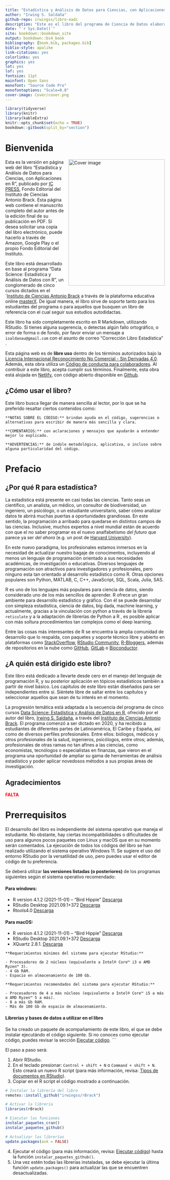 ```yaml
--- 
title: "Estadística y Análisis de Datos para Ciencias, con Aplicaciones en R"
author: "Irwing S. Saldaña"
github-repo: irwingss/libro-eadc
description: "Este es el libro del programa de Ciencia de Datos elaborado por mi persona en el Instituto de Ciencias Antonio Brack"
date: "`r Sys.Date()`"
site: bookdown::bookdown_site
output: bookdown::bs4_book
bibliography: [book.bib, packages.bib]
biblio-style: apalike
link-citations: yes
colorlinks: yes
graphics: yes
lot: yes
lof: yes
fontsize: 11pt
mainfont: Open Sans
monofont: "Source Code Pro"
monofontoptions: "Scale=0.8"
cover-image: Cover/cover.png
---
```


```r
library(tidyverse)
library(knitr)
library(kableExtra)
knitr::opts_chunk$set(echo = TRUE)
bookdown::gitbook(split_by="section")
```

# **Bienvenida** {-}

<a href="https://www.brackinstitute.com"><img src="Cover/cover.png" width="304" height="398" alt="Cover image" align="right" style="margin: 0 0 1em 1em;" /></a> 

Esta es la versión en página web del libro "Estadística y Análisis de Datos para Ciencias, con Aplicaciones en R", publicado por [IC PRESS](https://www.brackinstitute.com/editorial), Fondo Editorial del Instituto de Ciencias Antonio Brack. Esta página web contiene el manuscrito completo del autor antes de la edición final de su publicación en PDF. Si desea solicitar una copia del libro electrónico, puede hacerlo a través de Amazon, Google Play o el propio Fondo Editorial del Instituto.

Este libro está desarrollado en base al programa "Data Science: Estadística y Análisis de Datos con R", un conglomerado de cinco cursos dictados en el ´[Instituto de Ciencias Antonio Brack](https://www.brackinstitute.com/) a través de la plataforma educativa online [masterX](https://www.masterx.org/). De igual manera, el libro sirve de soporte tanto para los estudiantes del programa o para aquellos que busquen un libro de referencia con el cual seguir sus estudios autodidactas.

Este libro ha sido completamente escrito en R Markdown, utilizando RStudio. Si tienes alguna sugerencia, o detectas algún fallo ortográfico, o error de forma o de fondo, por favor enviar un mensaje a `isaldanau@gmail.com` con el asunto de correo "Corrección Libro Estadística" .


Esta página web es de **libre uso** dentro de los términos autorizados bajo la [Licencia Internacional Reconocimiento No Comercial - Sin Derivadas 4.0](https://creativecommons.org/licenses/by-nc-nd/4.0/legalcode). Además, esta obra utiliza un [Código de conducta para colaboradores](https://www.contributor-covenant.org/version/2/0/code_of_conduct/). Al contribuir a este libro, acepta cumplir sus términos. Finalmente, esta obra está alojada en [Netlify](https://www.netlify.com), con código abierto disponible en [Github](https://github.com/irwingss/libro-eadc).

## ¿Cómo usar el libro? {-}

Este libro busca llegar de manera sencilla al lector, por lo que se ha preferido resaltar ciertos contenidos como:

```block2
**NOTAS SOBRE EL CÓDIGO:** brindan ayuda en el código, sugerencias o alternativas para escribir de manera más sencilla y clara.
```

```block2
**COMENTARIOS:** con aclaraciones y mensajes que ayudarán a entender mejor lo explicado.
```

```block2
**ADVERTENCIAS:** de índole metodológica, aplicativa, o incluso sobre alguna particularidad del código.
```

# **Prefacio** {-}

## ¿Por qué R para estadística? {-}

La estadística está presente en casi todas las ciencias. Tanto seas un científico, un analista, un médico, un consultor de biodiversidad, un ingeniero, un psicólogo, o un estudiante universitario, saber cómo analizar datos te abrirá muchas puertas a oportunidades grandiosas. En este sentido, la programación a arribado para quedarse en distintos campos de las ciencias. Inclusive, muchos expertos a nivel mundial están de acuerdo con que el no saber programar es el nuevo analfabetismo _del futuro_ que parece ya ser _del ahora_ (e.g. un post de [Harvard University](https://scholar.harvard.edu/nikitaroy/blog/coding-new-literacy)). 

En este nuevo paradigma, los profesionales estamos inmersos en la necesidad de actualizar nuestro bagaje de conocimentos, incluyendo al menos un lenguaje de programación orientado a sus necesidades académicas, de investigación o educativas. Diversos lenguajes de programación son atractivos para investigadores y profesionales, pero ninguno esta tan orientado al desarrollo estadístico como R. Otras opciones populares son Python, MATLAB, C, C++, JavaScript, SQL, Scala, Julia, SAS.

R es uno de los lenguajes más populares para ciencia de datos, siendo considerado uno de los más sencillos de aprender. R ofrece un gran ambiente para desarrollo estadístico y gráfico. Con él se puede desarrollar con simpleza estadística, ciencia de datos, big dada, machine learning, y actualmente, gracias a la vinculación con python a través de la librería `reticulate` y a la adaptación de librerías de Python a R , es posible aplicar con más soltura procedimientos tan complejos como el deep learning. 

Entre las cosas más interesantes de R se encuentra la amplia comunidad de desarrollo que lo respalda, con paquetes y soporte técnico libre y abierto en plataformas como [StackOverflow](https://stackoverflow.com/), [RStudio Community](https://community.rstudio.com/), [R-Bloggers](https://www.r-bloggers.com/), además de repositorios en la nube como [GitHub](https://github.com/), [GitLab](https://gitlab.com/) o [Bioconductor](https://www.bioconductor.org/).

## ¿A quién está dirigido este libro? {-}

Este libro está dedicado a llevarte desde cero en el manejo del lenguaje de programación R, y su posterior aplicación en tópicos estadísticos también a partir de nivel básico. Los capítulos de este libro están diseñados para ser independientes entre sí. Siéntete libre de saltar entre los capítulos y seleccionar aquellos que sean de tu interés en el momento. 

La progresión temática está adaptada a la secuencia del programa de cinco cursos [Data Science: Estadística y Análisis de Datos en R](https://www.masterx.org/bundle/data-science-r), ofrecido por el autor del libro, [Irwing S. Saldaña](https://github.com/irwingss), a través del [Instituto de Ciencias Antonio Brack](https://www.brackinstitute.com/). El programa comenzó a ser dictado en 2020, y ha recibido a estudiantes de diferentes partes de Latinoamérica, El Caribe y España, así como de diversos perfiles profesionales. Entre ellos: biólogos, médicos y otros profesionales de la salud, ingenieros, psicólogos, entre otros; además, profesionales de otras ramas no tan afines a las ciencias, como economistas, tecnólogos o especialistas en finanzas, que vieron en el programa una oportunidad de ampliar su gama de herramientas de análisis estadístico y poder aplicar novedosos métodos a sus propias áreas de investigación.

## Agradecimientos {-}

<span style="color:red;">**FALTA**</span>

# **Prerrequisitos** {-}

El desarrollo del libro es independiente del sistema operativo que maneja el estudiante. No obstante, hay ciertas incompatibilidades o dificultades de uso para algunos pocos paquetes con Linux y macOS que en su momento serán comentados. La ejecución de todos los códigos del libro se han realizado utilizando el sistema operativo Windows 11. Se sugiere el uso del entorno RStudio por la versatilidad de uso, pero puedes usar el editor de código de tu preferencia.

Se deberá utilizar **las versiones listadas (o posteriores)** de los programas siguientes según el sistema operativo recomendado:

#### Para windows: {-}

- R version 4.1.2 (2021-11-01) -- "Bird Hippie" [Descarga](https://cran.r-project.org/bin/windows/base/R-4.1.2-win.exe)
- RStudio Desktop 2021.09.1+372 [Descarga](https://download1.rstudio.org/desktop/windows/RStudio-2021.09.1-372.exe)
- Rtools4.0 [Descarga](https://cran.r-project.org/bin/windows/Rtools/rtools40v2-x86_64.exe)

#### Para macOS: {-}

- R version 4.1.2 (2021-11-01) -- "Bird Hippie" [Descarga](https://cran.r-project.org/bin/macosx/base/R-4.1.2.pkg)
- RStudio Desktop 2021.09.1+372 [Descarga](https://download1.rstudio.org/desktop/macos/RStudio-2021.09.1-372.dmg)
- XQuartz 2.8.1. [Descarga](https://github.com/XQuartz/XQuartz/releases/download/XQuartz-2.8.1/XQuartz-2.8.1.dmg)


```block2
**Requerimientos mínimos del sistema para ejecutar RStudio:**

- Procesadores de 2 núcleos (equivalente a Intel® Core™ i3 o AMD Ryzen™ 3).
- 4 Gb RAM.
- Espacio en almacenamiento de 100 Gb.

**Requerimientos recomendados del sistema para ejecutar RStudio:**

- Procesadores de 4 a más núcleos (equivalente a Intel® Core™ i5 a más o AMD Ryzen™ 5 a más).
- 8 a más Gb RAM.
- Más de 100 Gb de espacio de almacenamiento.
```

#### Librerías y bases de datos a utilizar en el libro {-}

Se ha creado un paquete de acompañamiento de este libro, el que se debe instalar ejecutándo el código siguiente. Si no conoces como ejecutar código, puedes revisar la sección [Ejecutar código](#ejecutar-código). ```


El paso a paso será:

1. Abrir RStudio.
2. En el teclado presionar: `Control + shift + N` o `Command + shift + N`. Esto creará un nuevo R script (para más información, revisa: [Tipos de documentos en RStudio](#tipos-de-documentos-en-rstudio)).
3. Copiar en el R script el código mostrado a continuación. 

```r
# Instalar la librería del libro
remotes::install_github("irwingss/rBrack")

# Activar la librería
libraries(rBrack)

# Ejecutar las funciones
instalar_paquetes_cran()
instalar_paquetes_github()

# Actualizar las librerías
update.packages(ask = FALSE)
```

4. Ejecutar el código (para más información, revisa: [Ejecutar código](#ejecutar-código)) hasta la función `instalar_paquetes_github()`.
5. Una vez estén todas las librerías instaladas, se debe ejecutar la última función `update.packages()` para actualizar las que se encuentren desactualizadas.
